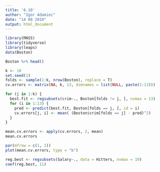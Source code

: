 ```yaml
---
title: '6.10'
author: "Igor Adamiec"
date: "14 08 2019"
output: html_document
---
```


```r
library(MASS)
library(tidyverse)
library(leaps)
data(Boston)
```

```r
Boston %>% head()
```

```r
k <- 10
set.seed(1)
folds <- sample(1:k, nrow(Boston), replace = T)
cv.errors <- matrix(NA, k, 13, dimnames = list(NULL, paste(1:13)))
```

```r
for (j in 1:k) {
  best.fit <- regsubsets(crim~., Boston[folds != j, ], nvmax = 13)
  for (i in 1:13) {
    pred <- predict(best.fit, Boston[folds == j, ], id = i)
    cv.errors[j, i] <- mean( (Boston$crim[folds == j] - pred)^2)
  }
}
```

```r
mean.cv.errors <- apply(cv.errors, 2, mean)
mean.cv.errors
```

```r
par(mfrow = c(1, 1))
plot(mean.cv.errors, type = "b")
```

```r
reg.best <- regsubsets(Salary~., data = Hitters, nvmax = 19)
coef(reg.best, 11)
```


















































